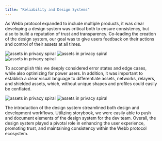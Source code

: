 ```yaml
---
title: "Reliability and Design Systems"
---
```


As Webb protocol expanded to include multiple products, it was clear developing a design system was critical both to ensure consistency, but also to build a reputation of trust and transparency. Co-leading the creation of the design system, our goal was to give users feedback on their actions and control of their assets at all times.

<img src="/v2/reliability/hero.png" alt="assets in privacy spiral"/>

<img src="/v2/reliability/icons.png" alt="assets in privacy spiral"/>

<img src="/v2/reliability/distinction.png" alt="assets in privacy spiral"/>



To accomplish this we deeply considered error states and edge cases, while also optimizing for power users. In addition, it was important to establish a clear visual language to differentiate assets, networks, relayers, and shielded assets, which, without unique shapes and profiles could easily be conflated.  

<img src="/v2/reliability/shadow.png" alt="assets in privacy spiral"/>

<img src="/v2/reliability/design-system.png" alt="assets in privacy spiral"/>



The introduction of the design system streamlined both design and development workflows. Utilizing storybook, we were easily able to push and document elements of the design system for the dev team. Overall, the design system played a pivotal role in enhancing the user experience, promoting trust, and maintaining consistency within the Webb protocol ecosystem.